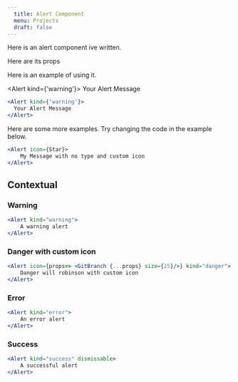 ```yaml
---
  title: Alert Component
  menu: Projects
  draft: false
---
```







Here is an alert component ive written.

Here are its props

<ComponentProps component={Alert}/>


Here is an example of using it.


<Alert kind={'warning'}>
  Your Alert Message
</Alert>

```jsx
<Alert kind={'warning'}>
  Your Alert Message
</Alert>
```

Here are some more examples.
Try changing the code in the example below.

```jsx live=true
<Alert icon={Star}>
    My Message with no type and custom icon
</Alert>
```

## Contextual    


### Warning 

```jsx live=true
<Alert kind="warning">
    A warning alert
</Alert>
```

### Danger with custom icon

```jsx live=true
<Alert icon={props=> <GitBranch {...props} size={25}/>} kind="danger">
    Danger will robinson with custom icon
</Alert>
```

### Error

```jsx live=true
<Alert kind="error">
    An error alert
</Alert>
```

### Success 

```jsx live=true
<Alert kind="success" dismissable>
    A successful alert
</Alert>
```


